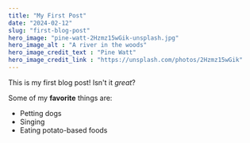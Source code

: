 ```yaml
---
title: "My First Post"
date: "2024-02-12"
slug: "first-blog-post"
hero_image: "pine-watt-2Hzmz15wGik-unsplash.jpg"
hero_image_alt : "A river in the woods"
hero_image_credit_text : "Pine Watt"
hero_image_credit_link : "https://unsplash.com/photos/2Hzmz15wGik"
---
```


This is my first blog post! Isn't it *great*?

Some of my **favorite** things are:

* Petting dogs
* Singing
* Eating potato-based foods